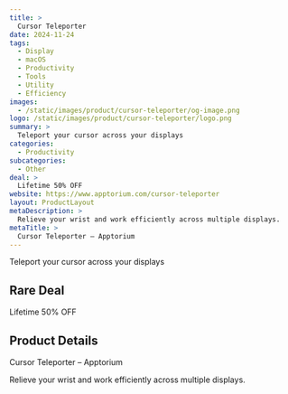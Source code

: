 ```yaml
---
title: >
  Cursor Teleporter
date: 2024-11-24
tags:
  - Display
  - macOS
  - Productivity
  - Tools
  - Utility
  - Efficiency
images:
  - /static/images/product/cursor-teleporter/og-image.png
logo: /static/images/product/cursor-teleporter/logo.png
summary: >
  Teleport your cursor across your displays
categories:
  - Productivity
subcategories:
  - Other
deal: >
  Lifetime 50% OFF
website: https://www.apptorium.com/cursor-teleporter
layout: ProductLayout
metaDescription: >
  Relieve your wrist and work efficiently across multiple displays.
metaTitle: >
  Cursor Teleporter – Apptorium
---
```

Teleport your cursor across your displays

## Rare Deal

Lifetime 50% OFF

## Product Details
Cursor Teleporter – Apptorium

Relieve your wrist and work efficiently across multiple displays.
